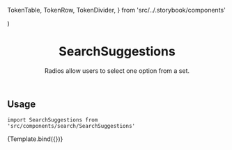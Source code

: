   TokenTable,
  TokenRow,
  TokenDivider,
} from 'src/../.storybook/components'


<Meta
  component={SearchSuggestions}
  title="Features/Search/SearchSuggestions"
/>

  <div
    style={{
      maxWidth: '600px',
      margin: '0 auto',
      padding: '0 16px',
      background: 'white',
    }}
  >
    <SessionProvider>
      <SearchInputProvider>
        <SearchSuggestions {...args} />
      </SearchInputProvider>
    </SessionProvider>
  </div>
)

<header>

# SearchSuggestions

Radios allow users to select one option from a set.

</header>

## Usage

`import SearchSuggestions from 'src/components/search/SearchSuggestions'`

<Canvas>
  <Story
    name="default"
    parameters={{
      backgrounds: { default: 'dark' },
    }}
    args={{
      term: 'Ste',
      terms: searchTerms,
      products,
    }}
  >
  {Template.bind({})}
  </Story>
</Canvas>

<ArgsTable story="default" />
